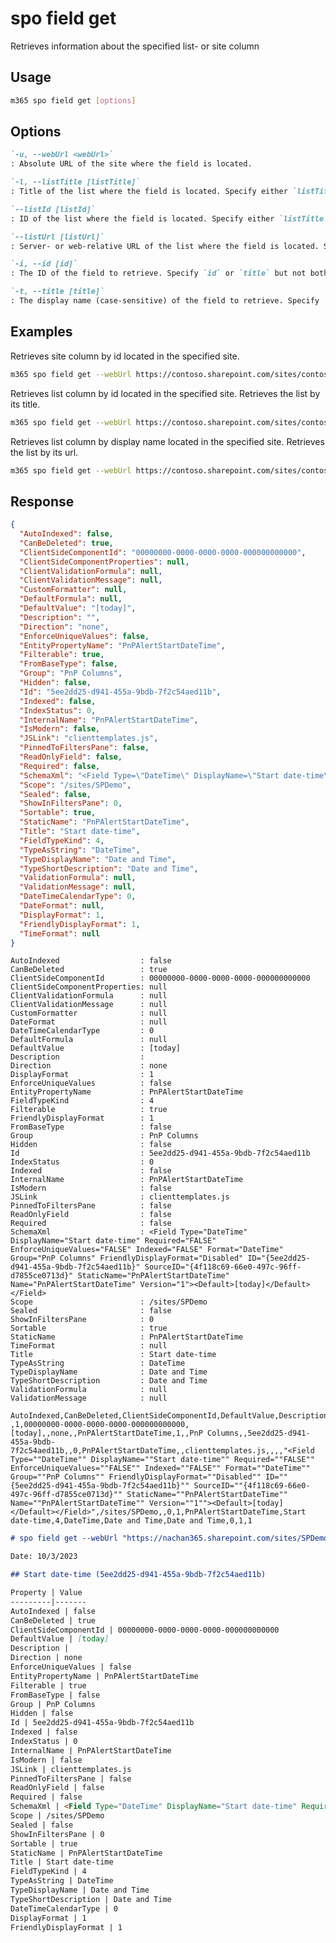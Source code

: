 
# spo field get

Retrieves information about the specified list- or site column

## Usage

```sh
m365 spo field get [options]
```

## Options

```md definition-list
`-u, --webUrl <webUrl>`
: Absolute URL of the site where the field is located.

`-l, --listTitle [listTitle]`
: Title of the list where the field is located. Specify either `listTitle`, `listId` or `listUrl`.

`--listId [listId]`
: ID of the list where the field is located. Specify either `listTitle`, `listId` or `listUrl`.

`--listUrl [listUrl]`
: Server- or web-relative URL of the list where the field is located. Specify either `listTitle`, `listId` or `listUrl`.

`-i, --id [id]`
: The ID of the field to retrieve. Specify `id` or `title` but not both.

`-t, --title [title]`
: The display name (case-sensitive) of the field to retrieve. Specify `id` or `title` but not both.
```

<Global />

## Examples

Retrieves site column by id located in the specified site.

```sh
m365 spo field get --webUrl https://contoso.sharepoint.com/sites/contoso-sales --id 5ee2dd25-d941-455a-9bdb-7f2c54aed11b
```

Retrieves list column by id located in the specified site. Retrieves the list by its title.

```sh
m365 spo field get --webUrl https://contoso.sharepoint.com/sites/contoso-sales --listTitle Events --id 5ee2dd25-d941-455a-9bdb-7f2c54aed11b
```

Retrieves list column by display name located in the specified site. Retrieves the list by its url.

```sh
m365 spo field get --webUrl https://contoso.sharepoint.com/sites/contoso-sales --listUrl "Lists/Events" --title "Title"
```

## Response

<Tabs>
  <TabItem value="JSON">

  ```json
  {
    "AutoIndexed": false,
    "CanBeDeleted": true,
    "ClientSideComponentId": "00000000-0000-0000-0000-000000000000",
    "ClientSideComponentProperties": null,
    "ClientValidationFormula": null,
    "ClientValidationMessage": null,
    "CustomFormatter": null,
    "DefaultFormula": null,
    "DefaultValue": "[today]",
    "Description": "",
    "Direction": "none",
    "EnforceUniqueValues": false,
    "EntityPropertyName": "PnPAlertStartDateTime",
    "Filterable": true,
    "FromBaseType": false,
    "Group": "PnP Columns",
    "Hidden": false,
    "Id": "5ee2dd25-d941-455a-9bdb-7f2c54aed11b",
    "Indexed": false,
    "IndexStatus": 0,
    "InternalName": "PnPAlertStartDateTime",
    "IsModern": false,
    "JSLink": "clienttemplates.js",
    "PinnedToFiltersPane": false,
    "ReadOnlyField": false,
    "Required": false,
    "SchemaXml": "<Field Type=\"DateTime\" DisplayName=\"Start date-time\" Required=\"FALSE\" EnforceUniqueValues=\"FALSE\" Indexed=\"FALSE\" Format=\"DateTime\" Group=\"PnP Columns\" FriendlyDisplayFormat=\"Disabled\" ID=\"{5ee2dd25-d941-455a-9bdb-7f2c54aed11b}\" SourceID=\"{4f118c69-66e0-497c-96ff-d7855ce0713d}\" StaticName=\"PnPAlertStartDateTime\" Name=\"PnPAlertStartDateTime\" Version=\"1\"><Default>[today]</Default></Field>",
    "Scope": "/sites/SPDemo",
    "Sealed": false,
    "ShowInFiltersPane": 0,
    "Sortable": true,
    "StaticName": "PnPAlertStartDateTime",
    "Title": "Start date-time",
    "FieldTypeKind": 4,
    "TypeAsString": "DateTime",
    "TypeDisplayName": "Date and Time",
    "TypeShortDescription": "Date and Time",
    "ValidationFormula": null,
    "ValidationMessage": null,
    "DateTimeCalendarType": 0,
    "DateFormat": null,
    "DisplayFormat": 1,
    "FriendlyDisplayFormat": 1,
    "TimeFormat": null
  }
  ```

  </TabItem>
  <TabItem value="Text">

  ```text
  AutoIndexed                  : false
  CanBeDeleted                 : true
  ClientSideComponentId        : 00000000-0000-0000-0000-000000000000
  ClientSideComponentProperties: null
  ClientValidationFormula      : null
  ClientValidationMessage      : null
  CustomFormatter              : null
  DateFormat                   : null
  DateTimeCalendarType         : 0
  DefaultFormula               : null
  DefaultValue                 : [today]
  Description                  :
  Direction                    : none
  DisplayFormat                : 1
  EnforceUniqueValues          : false
  EntityPropertyName           : PnPAlertStartDateTime
  FieldTypeKind                : 4
  Filterable                   : true
  FriendlyDisplayFormat        : 1
  FromBaseType                 : false
  Group                        : PnP Columns
  Hidden                       : false
  Id                           : 5ee2dd25-d941-455a-9bdb-7f2c54aed11b
  IndexStatus                  : 0
  Indexed                      : false
  InternalName                 : PnPAlertStartDateTime
  IsModern                     : false
  JSLink                       : clienttemplates.js
  PinnedToFiltersPane          : false
  ReadOnlyField                : false
  Required                     : false
  SchemaXml                    : <Field Type="DateTime" DisplayName="Start date-time" Required="FALSE" EnforceUniqueValues="FALSE" Indexed="FALSE" Format="DateTime" Group="PnP Columns" FriendlyDisplayFormat="Disabled" ID="{5ee2dd25-d941-455a-9bdb-7f2c54aed11b}" SourceID="{4f118c69-66e0-497c-96ff-d7855ce0713d}" StaticName="PnPAlertStartDateTime" Name="PnPAlertStartDateTime" Version="1"><Default>[today]</Default></Field>
  Scope                        : /sites/SPDemo
  Sealed                       : false
  ShowInFiltersPane            : 0
  Sortable                     : true
  StaticName                   : PnPAlertStartDateTime
  TimeFormat                   : null
  Title                        : Start date-time
  TypeAsString                 : DateTime
  TypeDisplayName              : Date and Time
  TypeShortDescription         : Date and Time
  ValidationFormula            : null
  ValidationMessage            : null
  ```

  </TabItem>
  <TabItem value="CSV">

  ```csv
  AutoIndexed,CanBeDeleted,ClientSideComponentId,DefaultValue,Description,Direction,EnforceUniqueValues,EntityPropertyName,Filterable,FromBaseType,Group,Hidden,Id,Indexed,IndexStatus,InternalName,IsModern,JSLink,PinnedToFiltersPane,ReadOnlyField,Required,SchemaXml,Scope,Sealed,ShowInFiltersPane,Sortable,StaticName,Title,FieldTypeKind,TypeAsString,TypeDisplayName,TypeShortDescription,DateTimeCalendarType,DisplayFormat,FriendlyDisplayFormat
  ,1,00000000-0000-0000-0000-000000000000,[today],,none,,PnPAlertStartDateTime,1,,PnP Columns,,5ee2dd25-d941-455a-9bdb-7f2c54aed11b,,0,PnPAlertStartDateTime,,clienttemplates.js,,,,"<Field Type=""DateTime"" DisplayName=""Start date-time"" Required=""FALSE"" EnforceUniqueValues=""FALSE"" Indexed=""FALSE"" Format=""DateTime"" Group=""PnP Columns"" FriendlyDisplayFormat=""Disabled"" ID=""{5ee2dd25-d941-455a-9bdb-7f2c54aed11b}"" SourceID=""{4f118c69-66e0-497c-96ff-d7855ce0713d}"" StaticName=""PnPAlertStartDateTime"" Name=""PnPAlertStartDateTime"" Version=""1""><Default>[today]</Default></Field>",/sites/SPDemo,,0,1,PnPAlertStartDateTime,Start date-time,4,DateTime,Date and Time,Date and Time,0,1,1
  ```

  </TabItem>
  <TabItem value="Markdown">

  ```md
  # spo field get --webUrl "https://nachan365.sharepoint.com/sites/SPDemo" --id "5ee2dd25-d941-455a-9bdb-7f2c54aed11b"

  Date: 10/3/2023

  ## Start date-time (5ee2dd25-d941-455a-9bdb-7f2c54aed11b)

  Property | Value
  ---------|-------
  AutoIndexed | false
  CanBeDeleted | true
  ClientSideComponentId | 00000000-0000-0000-0000-000000000000
  DefaultValue | [today]
  Description |
  Direction | none
  EnforceUniqueValues | false
  EntityPropertyName | PnPAlertStartDateTime
  Filterable | true
  FromBaseType | false
  Group | PnP Columns
  Hidden | false
  Id | 5ee2dd25-d941-455a-9bdb-7f2c54aed11b
  Indexed | false
  IndexStatus | 0
  InternalName | PnPAlertStartDateTime
  IsModern | false
  JSLink | clienttemplates.js
  PinnedToFiltersPane | false
  ReadOnlyField | false
  Required | false
  SchemaXml | <Field Type="DateTime" DisplayName="Start date-time" Required="FALSE" EnforceUniqueValues="FALSE" Indexed="FALSE" Format="DateTime" Group="PnP Columns" FriendlyDisplayFormat="Disabled" ID="{5ee2dd25-d941-455a-9bdb-7f2c54aed11b}" SourceID="{4f118c69-66e0-497c-96ff-d7855ce0713d}" StaticName="PnPAlertStartDateTime" Name="PnPAlertStartDateTime" Version="1"><Default>[today]</Default></Field>
  Scope | /sites/SPDemo
  Sealed | false
  ShowInFiltersPane | 0
  Sortable | true
  StaticName | PnPAlertStartDateTime
  Title | Start date-time
  FieldTypeKind | 4
  TypeAsString | DateTime
  TypeDisplayName | Date and Time
  TypeShortDescription | Date and Time
  DateTimeCalendarType | 0
  DisplayFormat | 1
  FriendlyDisplayFormat | 1
  ```

  </TabItem>
</Tabs>
